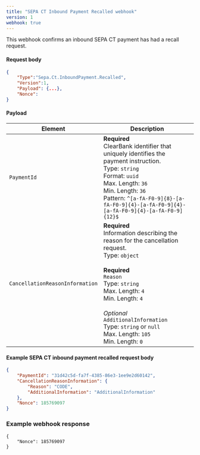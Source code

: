 ```yaml
---
title: "SEPA CT Inbound Payment Recalled webhook"
version: 1
webhook: true
---
```


This webhook confirms an inbound SEPA CT payment has had a recall request.

#### Request body

```json
{
    "Type":"Sepa.Ct.InboundPayment.Recalled",
    "Version":1,
    "Payload": {...},
    "Nonce":
}
```

#### Payload
| Element                 | Description     |
|-------------------------|-----------------|
|`PaymentId` |**Required**<br />ClearBank identifier that uniquely identifies the payment instruction.<br/>Type: `string`<br/>Format: `uuid`<br/>Max. Length: `36`<br/>Min. Length: `36`<br /> Pattern: `^[a-fA-F0-9]{8}-[a-fA-F0-9]{4}-[a-fA-F0-9]{4}-[a-fA-F0-9]{4}-[a-fA-F0-9]{12}$` |
|`CancellationReasonInformation` |**Required**<br />Information describing the reason for the cancellation request.<br/>Type: `object`<br/><br/>**Required**<br/>`Reason`<br/>Type: `string`<br/>Max. Length: `4`<br/>Min. Length: `4`<br/><br/>*Optional*<br/>`AdditionalInformation`<br/>Type: `string` or `null`<br/>Max. Length: `105`<br/>Min. Length: `0` |

#### Example SEPA CT inbound payment recalled request body

```json
{
    "PaymentId": "31d42c5d-fa7f-4385-86e3-1ee9e2d60142",
    "CancellationReasonInformation": {
        "Reason": "CODE",
        "AdditionalInformation": "AdditionalInformation"
    },
    "Nonce": 185769097
}
```

### Example webhook response
```
{
    "Nonce": 185769097
}
```